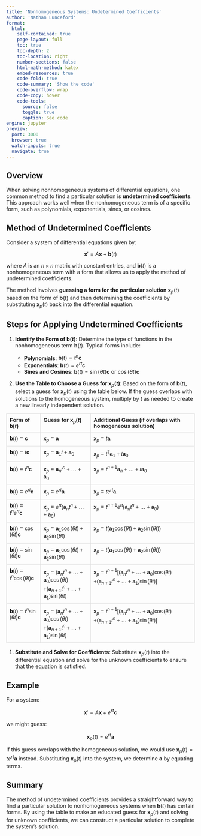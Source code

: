 ```yaml
---
title: 'Nonhomogeneous Systems: Undetermined Coefficients'
author: 'Nathan Lunceford'
format:
  html:
    self-contained: true
    page-layout: full
    toc: true
    toc-depth: 2
    toc-location: right
    number-sections: false
    html-math-method: katex
    embed-resources: true
    code-fold: true
    code-summary: 'Show the code'
    code-overflow: wrap
    code-copy: hover
    code-tools:
      source: false
      toggle: true
      caption: See code
engine: jupyter
preview:
  port: 3000
  browser: true
  watch-inputs: true
  navigate: true
---
```


## **Overview**

When solving nonhomogeneous systems of differential equations, one common method to find a particular solution is **undetermined coefficients**. This approach works well when the nonhomogeneous term is of a specific form, such as polynomials, exponentials, sines, or cosines.

## **Method of Undetermined Coefficients**

Consider a system of differential equations given by:

$$
\mathbf{x}' = A \mathbf{x} + \mathbf{b}(t)
$$

where $A$ is an $n \times n$ matrix with constant entries, and $\mathbf{b}(t)$ is a nonhomogeneous term with a form that allows us to apply the method of undetermined coefficients.

The method involves **guessing a form for the particular solution** $\mathbf{x}_p(t)$ based on the form of $\mathbf{b}(t)$ and then determining the coefficients by substituting $\mathbf{x}_p(t)$ back into the differential equation.

## **Steps for Applying Undetermined Coefficients**

1. **Identify the Form of $\mathbf{b}(t)$**: Determine the type of functions in the nonhomogeneous term $\mathbf{b}(t)$. Typical forms include:

   - **Polynomials**: $\mathbf{b}(t) = t^n \mathbf{c}$
   - **Exponentials**: $\mathbf{b}(t) = e^{rt} \mathbf{c}$
   - **Sines and Cosines**: $\mathbf{b}(t) = \sin(\theta t) \mathbf{c}$ or $\cos(\theta t) \mathbf{c}$

2. **Use the Table to Choose a Guess for $\mathbf{x}_p(t)$**: Based on the form of $\mathbf{b}(t)$, select a guess for $\mathbf{x}_p(t)$ using the table below. If the guess overlaps with solutions to the homogeneous system, multiply by $t$ as needed to create a new linearly independent solution.

<style>
    table {
        width: 100%;
        border-collapse: collapse;
        margin-top: 10px;
        font-family: Arial, sans-serif;
    }
    th, td {
        border: 1px solid #ddd;
        text-align: left;
        vertical-align: top;
        padding: 8px;
        font-size: 0.9em;
        word-wrap: break-word;
        white-space: normal;
    }
  
</style>

<table>
  <tr>
    <th>Form of $\mathbf{b}(t)$</th>
    <th>Guess for $\mathbf{x}_p(t)$</th>
    <th>Additional Guess (if overlaps with homogeneous solution)</th>
  </tr>
  <tr>
    <td>$\mathbf{b}(t) = \mathbf{c}$</td>
    <td>$\mathbf{x}_p = \mathbf{a}$</td>
    <td>$\mathbf{x}_p = t \mathbf{a}$</td>
  </tr>
  <tr>
    <td>$\mathbf{b}(t) = t \mathbf{c}$</td>
    <td>$\mathbf{x}_p = \mathbf{a}_1 t + \mathbf{a}_0$</td>
    <td>$\mathbf{x}_p = t^2 \mathbf{a}_1 + t \mathbf{a}_0$</td>
  </tr>
  <tr>
    <td>$\mathbf{b}(t) = t^n \mathbf{c}$</td>
    <td>$\mathbf{x}_p = \mathbf{a}_n t^n + \dots + \mathbf{a}_0$</td>
    <td>$\mathbf{x}_p = t^{n+1} \mathbf{a}_n + \dots + t \mathbf{a}_0$</td>
  </tr>
  <tr>
    <td>$\mathbf{b}(t) = e^{rt} \mathbf{c}$</td>
    <td>$\mathbf{x}_p = e^{rt} \mathbf{a}$</td>
    <td>$\mathbf{x}_p = t e^{rt} \mathbf{a}$</td>
  </tr>
  <tr>
    <td>$\mathbf{b}(t) = t^n e^{rt} \mathbf{c}$</td>
    <td>$\mathbf{x}_p = e^{rt} (\mathbf{a}_n t^n + \dots + \mathbf{a}_0)$</td>
    <td>$\mathbf{x}_p = t^{n+1} e^{rt} (\mathbf{a}_n t^n + \dots + \mathbf{a}_0)$</td>
  </tr>
  <tr>
    <td>$\mathbf{b}(t) = \cos(\theta t) \mathbf{c}$</td>
    <td>$\mathbf{x}_p = \mathbf{a}_1 \cos(\theta t) + \mathbf{a}_2 \sin(\theta t)$</td>
    <td>$\mathbf{x}_p = t (\mathbf{a}_1 \cos(\theta t) + \mathbf{a}_2 \sin(\theta t))$</td>
  </tr>
  <tr>
    <td>$\mathbf{b}(t) = \sin(\theta t) \mathbf{c}$</td>
    <td>$\mathbf{x}_p = \mathbf{a}_1 \cos(\theta t) + \mathbf{a}_2 \sin(\theta t)$</td>
    <td>$\mathbf{x}_p = t (\mathbf{a}_1 \cos(\theta t) + \mathbf{a}_2 \sin(\theta t))$</td>
  </tr>
  <tr>
    <td>$\mathbf{b}(t) = t^n \cos(\theta t) \mathbf{c}$</td>
    <td>
      $\mathbf{x}_p = ( \mathbf{a}_n t^n + \dots + \mathbf{a}_0 ) \cos(\theta t)$ <br>
      $+ ( \mathbf{a}_{n+1} t^n + \dots + \mathbf{a}_1 ) \sin(\theta t)$
    </td>
    <td>
      $\mathbf{x}_p = t^{n+1} \big[ ( \mathbf{a}_n t^n + \dots + \mathbf{a}_0 ) \cos(\theta t)$ <br>
      $+ ( \mathbf{a}_{n+1} t^n + \dots + \mathbf{a}_1 ) \sin(\theta t) \big]$
    </td>
  </tr>
  <tr>
    <td>$\mathbf{b}(t) = t^n \sin(\theta t) \mathbf{c}$</td>
    <td>
      $\mathbf{x}_p = ( \mathbf{a}_n t^n + \dots + \mathbf{a}_0 ) \cos(\theta t)$ <br>
      $+ ( \mathbf{a}_{n+1} t^n + \dots + \mathbf{a}_1 ) \sin(\theta t)$
    </td>
    <td>
      $\mathbf{x}_p = t^{n+1} \big[ ( \mathbf{a}_n t^n + \dots + \mathbf{a}_0 ) \cos(\theta t)$ <br>
      $+ ( \mathbf{a}_{n+1} t^n + \dots + \mathbf{a}_1 ) \sin(\theta t) \big]$
    </td>
  </tr>
</table>

1. **Substitute and Solve for Coefficients**: Substitute $\mathbf{x}_p(t)$ into the differential equation and solve for the unknown coefficients to ensure that the equation is satisfied.

## **Example**

For a system:

$$
\mathbf{x}' = A \mathbf{x} + e^{rt} \mathbf{c}
$$

we might guess:

$$
\mathbf{x}_p(t) = e^{rt} \mathbf{a}
$$

If this guess overlaps with the homogeneous solution, we would use $\mathbf{x}_p(t) = t e^{rt} \mathbf{a}$ instead. Substituting $\mathbf{x}_p(t)$ into the system, we determine $\mathbf{a}$ by equating terms.

## **Summary**

The method of undetermined coefficients provides a straightforward way to find a particular solution to nonhomogeneous systems when $\mathbf{b}(t)$ has certain forms. By using the table to make an educated guess for $\mathbf{x}_p(t)$ and solving for unknown coefficients, we can construct a particular solution to complete the system’s solution.
